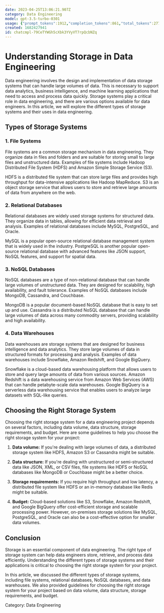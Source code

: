 ```yaml
---
date: 2023-04-25T13:06:21.907Z
category: Data Engineering
model: gpt-3.5-turbo-0301
usage: {"prompt_tokens":1912,"completion_tokens":861,"total_tokens":2773}
created: 1682427941
id: chatcmpl-79CeTYWGh5cXbk3YVyVT7rpQcbNZq
---
```


# Understanding Storage in Data Engineering

Data engineering involves the design and implementation of data storage systems that can handle large volumes of data. This is necessary to support data analytics, business intelligence, and machine learning applications that need to access and process data quickly. Storage systems play a critical role in data engineering, and there are various options available for data engineers. In this article, we will explore the different types of storage systems and their uses in data engineering.

## Types of Storage Systems

### 1. File Systems

File systems are a common storage mechanism in data engineering. They organize data in files and folders and are suitable for storing small to large files and unstructured data. Examples of file systems include Hadoop Distributed File System (HDFS) and Amazon Simple Storage Service (S3).

HDFS is a distributed file system that can store large files and provides high throughput for data-intensive applications like Hadoop MapReduce. S3 is an object storage service that allows users to store and retrieve large amounts of data from anywhere on the web.

### 2. Relational Databases

Relational databases are widely used storage systems for structured data. They organize data in tables, allowing for efficient data retrieval and analysis. Examples of relational databases include MySQL, PostgreSQL, and Oracle.

MySQL is a popular open-source relational database management system that is widely used in the industry. PostgreSQL is another popular open-source relational database with advanced features like JSON support, NoSQL features, and support for spatial data.

### 3. NoSQL Databases

NoSQL databases are a type of non-relational database that can handle large volumes of unstructured data. They are designed for scalability, high availability, and fault tolerance. Examples of NoSQL databases include MongoDB, Cassandra, and Couchbase.

MongoDB is a popular document-based NoSQL database that is easy to set up and use. Cassandra is a distributed NoSQL database that can handle large volumes of data across many commodity servers, providing scalability and high availability.

### 4. Data Warehouses

Data warehouses are storage systems that are designed for business intelligence and data analytics. They store large volumes of data in structured formats for processing and analysis. Examples of data warehouses include Snowflake, Amazon Redshift, and Google BigQuery.

Snowflake is a cloud-based data warehousing platform that allows users to store and query large amounts of data from various sources. Amazon Redshift is a data warehousing service from Amazon Web Services (AWS) that can handle petabyte-scale data warehouses. Google BigQuery is a serverless data warehousing service that enables users to analyze large datasets with SQL-like queries.

## Choosing the Right Storage System

Choosing the right storage system for a data engineering project depends on several factors, including data volume, data structure, storage requirements, and budget. Here are some guidelines to help you choose the right storage system for your project:

1. **Data volume:** If you're dealing with large volumes of data, a distributed storage system like HDFS, Amazon S3 or Cassandra might be suitable.

2. **Data structure:** If you're dealing with unstructured or semi-structured data like JSON, XML, or CSV files, file systems like HDFS or NoSQL databases like MongoDB or Couchbase might be a better choice.

3. **Storage requirements:** If you require high throughput and low latency, a distributed file system like HDFS or an in-memory database like Redis might be suitable.

4. **Budget:** Cloud-based solutions like S3, Snowflake, Amazon Redshift, and Google BigQuery offer cost-efficient storage and scalable processing power. However, on-premises storage solutions like MySQL, PostgreSQL, and Oracle can also be a cost-effective option for smaller data volumes.

## Conclusion

Storage is an essential component of data engineering. The right type of storage system can help data engineers store, retrieve, and process data efficiently. Understanding the different types of storage systems and their applications is critical to choosing the right storage system for your project.

In this article, we discussed the different types of storage systems, including file systems, relational databases, NoSQL databases, and data warehouses. We also provided guidelines for choosing the right storage system for your project based on data volume, data structure, storage requirements, and budget.

Category: Data Engineering